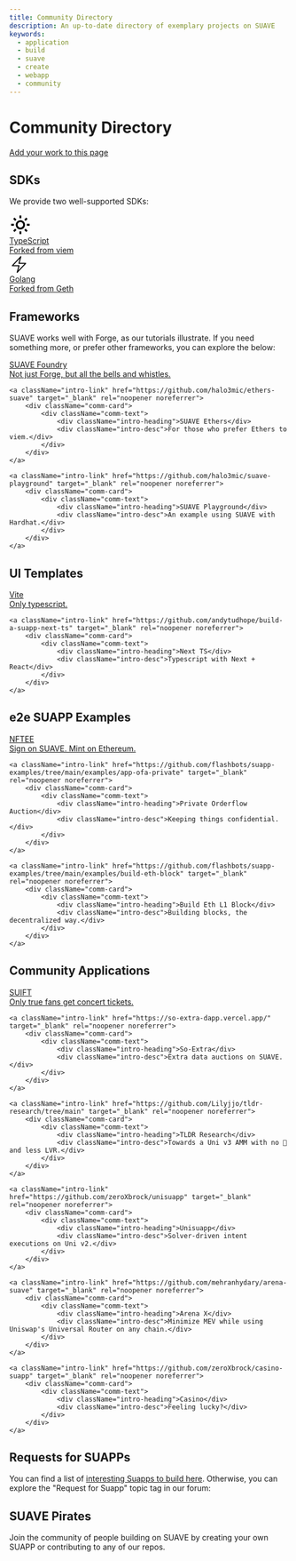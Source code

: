 ```yaml
---
title: Community Directory
description: An up-to-date directory of exemplary projects on SUAVE
keywords:
  - application
  - build
  - suave
  - create
  - webapp
  - community
---
```



# Community Directory

<div className="mx-auto my-10 flex flex-col items-center justify-center md:w-1/2">
    <a
    href="https://github.com/flashbots/suave-docs/edit/main/docs/tools/community-directory.mdx"
    className="ring-offset-background focus-visible:ring-ring inline-flex min-w-full cursor-pointer items-center justify-center whitespace-nowrap rounded-md border-none bg-gray-950 text-base font-bold text-white transition-colors hover:bg-gray-700 focus-visible:outline-none focus-visible:ring-2 focus-visible:ring-offset-2 directory">
        Add your work to this page
    </a>
</div>

## SDKs

We provide two well-supported SDKs:

<div className="intro-grid">
  <a href="/tools/typescript-sdk" className="intro-link">
    <div className="intro-block">
      <div className="intro-image">
<svg xmlns="http://www.w3.org/2000/svg" width="40" height="40" viewBox="0 0 24 24"><path d="M6.993 12c0 2.761 2.246 5.007 5.007 5.007s5.007-2.246 5.007-5.007S14.761 6.993 12 6.993 6.993 9.239 6.993 12zM12 8.993c1.658 0 3.007 1.349 3.007 3.007S13.658 15.007 12 15.007 8.993 13.658 8.993 12 10.342 8.993 12 8.993zM10.998 19h2v3h-2zm0-17h2v3h-2zm-9 9h3v2h-3zm17 0h3v2h-3zM4.219 18.363l2.12-2.122 1.415 1.414-2.12 2.122zM16.24 6.344l2.122-2.122 1.414 1.414-2.122 2.122zM6.342 7.759 4.22 5.637l1.415-1.414 2.12 2.122zm13.434 10.605-1.414 1.414-2.122-2.122 1.414-1.414z"></path></svg>
      </div>
      <div className="intro-text">
        <div className="intro-heading">TypeScript</div>
        <div className="intro-desc">Forked from viem</div>
      </div>
    </div>
  </a>

  <a href="/tools/golang-sdk" className="intro-link">
    <div className="intro-block">
      <div className="intro-image">
        <svg
          xmlns="http://www.w3.org/2000/svg"
          width="35"
          height="35"
          viewBox="0 0 40 40"
          fill="none">
          <path
            d="M6.25 22.5L23.75 3.75L20 17.5H33.75L16.25 36.25L20 22.5H6.25Z"
            stroke="black"
            stroke-width="2"
            stroke-linecap="round"
            stroke-linejoin="round"></path>
        </svg>
      </div>
      <div className="intro-text">
        <div className="intro-heading">Golang</div>
        <div className="intro-desc">Forked from Geth</div>
      </div>
    </div>
  </a>
</div>

## Frameworks 

SUAVE works well with Forge, as our tutorials illustrate. If you need something more, or prefer other frameworks, you can explore the below:

<div className="comm-grid">
    <a className="intro-link" href="https://github.com/flashbots/suavex-foundry" target="_blank" rel="noopener noreferrer">
        <div className="comm-card">
            <div className="comm-text">
                <div className="intro-heading">SUAVE Foundry</div>
                <div className="intro-desc">Not just Forge, but all the bells and whistles.</div>
            </div>
        </div>
    </a>

    <a className="intro-link" href="https://github.com/halo3mic/ethers-suave" target="_blank" rel="noopener noreferrer">
        <div className="comm-card">
            <div className="comm-text">
                <div className="intro-heading">SUAVE Ethers</div>
                <div className="intro-desc">For those who prefer Ethers to viem.</div>
            </div>
        </div>
    </a>

    <a className="intro-link" href="https://github.com/halo3mic/suave-playground" target="_blank" rel="noopener noreferrer">
        <div className="comm-card">
            <div className="comm-text">
                <div className="intro-heading">SUAVE Playground</div>
                <div className="intro-desc">An example using SUAVE with Hardhat.</div>
            </div>
        </div>
    </a>
</div>

## UI Templates 

<div className="comm-grid">
    <a className="intro-link" href="https://github.com/zeroXbrock/web-suapp" target="_blank" rel="noopener noreferrer">
        <div className="comm-card">
            <div className="comm-text">
                <div className="intro-heading">Vite</div>
                <div className="intro-desc">Only typescript.</div>
            </div>
        </div>
    </a>

    <a className="intro-link" href="https://github.com/andytudhope/build-a-suapp-next-ts" target="_blank" rel="noopener noreferrer">
        <div className="comm-card">
            <div className="comm-text">
                <div className="intro-heading">Next TS</div>
                <div className="intro-desc">Typescript with Next + React</div>
            </div>
        </div>
    </a>
</div>

## e2e SUAPP Examples

<div className="comm-grid">
    <a className="intro-link" href="https://github.com/flashbots/suapp-examples/tree/main/examples/crosschain-NFT-mint" target="_blank" rel="noopener noreferrer">
        <div className="comm-card">
            <div className="comm-text">
                <div className="intro-heading">NFTEE</div>
                <div className="intro-desc">Sign on SUAVE. Mint on Ethereum.</div>
            </div>
        </div>
    </a>

    <a className="intro-link" href="https://github.com/flashbots/suapp-examples/tree/main/examples/app-ofa-private" target="_blank" rel="noopener noreferrer">
        <div className="comm-card">
            <div className="comm-text">
                <div className="intro-heading">Private Orderflow Auction</div>
                <div className="intro-desc">Keeping things confidential.</div>
            </div>
        </div>
    </a>

    <a className="intro-link" href="https://github.com/flashbots/suapp-examples/tree/main/examples/build-eth-block" target="_blank" rel="noopener noreferrer">
        <div className="comm-card">
            <div className="comm-text">
                <div className="intro-heading">Build Eth L1 Block</div>
                <div className="intro-desc">Building blocks, the decentralized way.</div>
            </div>
        </div>
    </a>
</div>

## Community Applications

<div className="comm-grid">
    <a className="intro-link" href="https://github.com/lstephanian/SUIFT" target="_blank" rel="noopener noreferrer">
        <div className="comm-card">
            <div className="comm-text">
                <div className="intro-heading">SUIFT</div>
                <div className="intro-desc">Only true fans get concert tickets.</div>
            </div>
        </div>
    </a>

    <a className="intro-link" href="https://so-extra-dapp.vercel.app/" target="_blank" rel="noopener noreferrer">
        <div className="comm-card">
            <div className="comm-text">
                <div className="intro-heading">So-Extra</div>
                <div className="intro-desc">Extra data auctions on SUAVE.</div>
            </div>
        </div>
    </a>

    <a className="intro-link" href="https://github.com/Lilyjjo/tldr-research/tree/main" target="_blank" rel="noopener noreferrer">
        <div className="comm-card">
            <div className="comm-text">
                <div className="intro-heading">TLDR Research</div>
                <div className="intro-desc">Towards a Uni v3 AMM with no 🥪 and less LVR.</div>
            </div>
        </div>
    </a>

    <a className="intro-link" href="https://github.com/zeroXbrock/unisuapp" target="_blank" rel="noopener noreferrer">
        <div className="comm-card">
            <div className="comm-text">
                <div className="intro-heading">Unisuapp</div>
                <div className="intro-desc">Solver-driven intent executions on Uni v2.</div>
            </div>
        </div>
    </a>

    <a className="intro-link" href="https://github.com/mehranhydary/arena-suave" target="_blank" rel="noopener noreferrer">
        <div className="comm-card">
            <div className="comm-text">
                <div className="intro-heading">Arena X</div>
                <div className="intro-desc">Minimize MEV while using Uniswap's Universal Router on any chain.</div>
            </div>
        </div>
    </a>

    <a className="intro-link" href="https://github.com/zeroXbrock/casino-suapp" target="_blank" rel="noopener noreferrer">
        <div className="comm-card">
            <div className="comm-text">
                <div className="intro-heading">Casino</div>
                <div className="intro-desc">Feeling lucky?</div>
            </div>
        </div>
    </a>
</div>

## Requests for SUAPPs

You can find a list of [interesting Suapps to build here](/what-to-build). Otherwise, you can explore the "Request for Suapp" topic tag in our forum:

<RequestsForSuapps />

## SUAVE Pirates

Join the community of people building on SUAVE by creating your own SUAPP or contributing to any of our repos.

<PirateCards />
